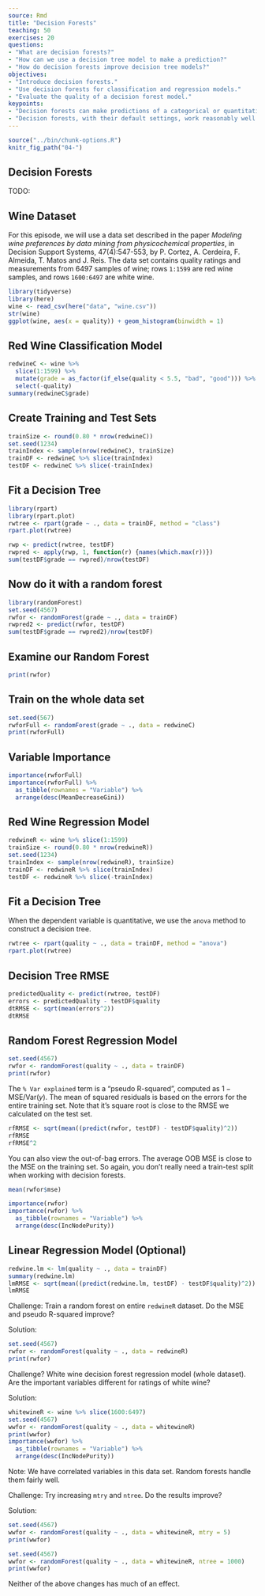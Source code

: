 ```yaml
---
source: Rmd
title: "Decision Forests"
teaching: 50 
exercises: 20
questions:
- "What are decision forests?"
- "How can we use a decision tree model to make a prediction?"
- "How do decision forests improve decision tree models?"
objectives:
- "Introduce decision forests."
- "Use decision forests for classification and regression models."
- "Evaluate the quality of a decision forest model."
keypoints:
- "Decision forests can make predictions of a categorical or quantitative variable."
- "Decision forests, with their default settings, work reasonably well."
---
```


```r
source("../bin/chunk-options.R")
knitr_fig_path("04-")
```

## Decision Forests

TODO:

## Wine Dataset

For this episode, we will use a data set described in the paper *Modeling wine preferences by data mining from physicochemical properties*, in Decision Support Systems, 47(4):547-553, by P. Cortez, A. Cerdeira, F. Almeida, T. Matos and J. Reis. The data set contains quality ratings and measurements from 6497 samples of wine; rows `1:1599` are red wine samples, and rows `1600:6497` are white wine. 

```r
library(tidyverse)
library(here)
wine <- read_csv(here("data", "wine.csv"))
str(wine)
ggplot(wine, aes(x = quality)) + geom_histogram(binwidth = 1)
```

## Red Wine Classification Model

```r
redwineC <- wine %>%
  slice(1:1599) %>%
  mutate(grade = as_factor(if_else(quality < 5.5, "bad", "good"))) %>%  
  select(-quality)
summary(redwineC$grade)
```

## Create Training and Test Sets

```r
trainSize <- round(0.80 * nrow(redwineC))
set.seed(1234) 
trainIndex <- sample(nrow(redwineC), trainSize)
trainDF <- redwineC %>% slice(trainIndex)
testDF <- redwineC %>% slice(-trainIndex)
```

## Fit a Decision Tree

```r
library(rpart)
library(rpart.plot)
rwtree <- rpart(grade ~ ., data = trainDF, method = "class")
rpart.plot(rwtree)
```


```r
rwp <- predict(rwtree, testDF)
rwpred <- apply(rwp, 1, function(r) {names(which.max(r))})
sum(testDF$grade == rwpred)/nrow(testDF)
```

## Now do it with a random forest


```r
library(randomForest)
set.seed(4567)
rwfor <- randomForest(grade ~ ., data = trainDF)
rwpred2 <- predict(rwfor, testDF)
sum(testDF$grade == rwpred2)/nrow(testDF)
```


## Examine our Random Forest

```r
print(rwfor)
```

## Train on the whole data set

```r
set.seed(567)
rwforFull <- randomForest(grade ~ ., data = redwineC)
print(rwforFull)
```

## Variable Importance

```r
importance(rwforFull)
importance(rwforFull) %>% 
  as_tibble(rownames = "Variable") %>% 
  arrange(desc(MeanDecreaseGini))
```

## Red Wine Regression Model

```r
redwineR <- wine %>% slice(1:1599) 
trainSize <- round(0.80 * nrow(redwineR))
set.seed(1234) 
trainIndex <- sample(nrow(redwineR), trainSize)
trainDF <- redwineR %>% slice(trainIndex)
testDF <- redwineR %>% slice(-trainIndex)
```

## Fit a Decision Tree

When the dependent variable is quantitative, we use the `anova` method to construct a decision tree.

```r
rwtree <- rpart(quality ~ ., data = trainDF, method = "anova")
rpart.plot(rwtree)
```

## Decision Tree RMSE

```r
predictedQuality <- predict(rwtree, testDF)
errors <- predictedQuality - testDF$quality
dtRMSE <- sqrt(mean(errors^2))
dtRMSE
```

## Random Forest Regression Model


```r
set.seed(4567)
rwfor <- randomForest(quality ~ ., data = trainDF)
print(rwfor)
```

The `% Var explained` term is a "pseudo R-squared", computed as $1 - \text{MSE}/\text{Var}(y)$.
The mean of squared residuals is based on the errors for the entire training set. Note that it's square root is close to the RMSE we calculated on the test set. 

```r
rfRMSE <- sqrt(mean((predict(rwfor, testDF) - testDF$quality)^2))
rfRMSE
rfRMSE^2
```

You can also view the out-of-bag errors. The average OOB MSE is close to the MSE on the training set. So again, you don't really need a train-test split when working with decision forests.

```r
mean(rwfor$mse)
```


```r
importance(rwfor)
importance(rwfor) %>% 
  as_tibble(rownames = "Variable") %>% 
  arrange(desc(IncNodePurity))
```

## Linear Regression Model (Optional)

```r
redwine.lm <- lm(quality ~ ., data = trainDF)
summary(redwine.lm)
lmRMSE <- sqrt(mean((predict(redwine.lm, testDF) - testDF$quality)^2))
lmRMSE
```

Challenge: Train a random forest on entire `redwineR` dataset. Do the MSE and pseudo R-squared improve?

Solution:

```r
set.seed(4567)
rwfor <- randomForest(quality ~ ., data = redwineR)
print(rwfor)
```


Challenge? White wine decision forest regression model (whole dataset). Are the important variables different for ratings of white wine?

Solution:

```r
whitewineR <- wine %>% slice(1600:6497) 
set.seed(4567)
wwfor <- randomForest(quality ~ ., data = whitewineR)
print(wwfor)
importance(wwfor) %>% 
  as_tibble(rownames = "Variable") %>% 
  arrange(desc(IncNodePurity))
```

Note: We have correlated variables in this data set. Random forests handle them fairly well.

Challenge: Try increasing `mtry` and `ntree`. Do the results improve?

Solution:

```r
set.seed(4567)
wwfor <- randomForest(quality ~ ., data = whitewineR, mtry = 5)
print(wwfor)
```

```r
set.seed(4567)
wwfor <- randomForest(quality ~ ., data = whitewineR, ntree = 1000)
print(wwfor)
```

Neither of the above changes has much of an effect.
